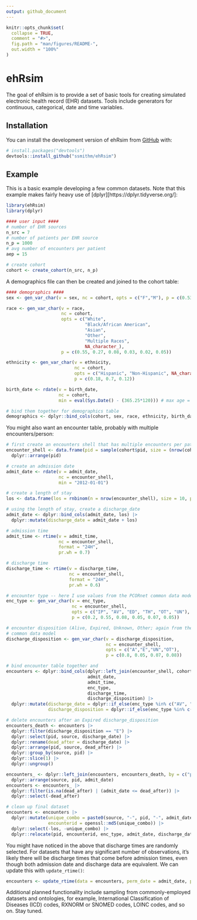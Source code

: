 ```yaml
---
output: github_document
---
```


<!-- README.md is generated from README.Rmd. Please edit that file -->

```r
knitr::opts_chunk$set(
  collapse = TRUE,
  comment = "#>",
  fig.path = "man/figures/README-",
  out.width = "100%"
)
```

# ehRsim

<!-- badges: start -->
<!-- badges: end -->

The goal of ehRsim is to provide a set of basic tools for creating simulated electronic health record (EHR) datasets. Tools include generators for continuous, categorical, date and time variables. 

## Installation

You can install the development version of ehRsim from [GitHub](https://github.com/) with:

``` r
# install.packages("devtools")
devtools::install_github("ssmithm/ehRsim")
```

## Example

This is a basic example developing a few common datasets. Note that this example makes fairly heavy use of [dplyr][https://dplyr.tidyverse.org/]:

```r
library(ehRsim)
library(dplyr)

#### user input ####
# number of EHR sources
n_src = 7
# number of patients per EHR source
n_p = 1000
# avg number of encounters per patient
aep = 15

# create cohort
cohort <- create_cohort(n_src, n_p)
```


A demographics file can then be created and joined to the cohort table:

```r
#### demographics ####
sex <- gen_var_char(v = sex, nc = cohort, opts = c("F","M"), p = c(0.53, 0.47))

race <- gen_var_char(v = race,
                     nc = cohort,
                     opts = c("White",
                              "Black/African American",
                              "Asian",
                              "Other",
                              "Multiple Races",
                              NA_character_),
                     p = c(0.55, 0.27, 0.08, 0.03, 0.02, 0.05))

ethnicity <- gen_var_char(v = ethnicity,
                          nc = cohort,
                          opts = c("Hispanic", "Non-Hispanic", NA_character_),
                          p = c(0.18, 0.7, 0.12))

birth_date <- rdate(v = birth_date,
                    nc = cohort,
                    min = eval(Sys.Date() - (365.25*120))) # max age = 120 years

# bind them together for demographics table
demographics <- dplyr::bind_cols(cohort, sex, race, ethnicity, birth_date)
```

You might also want an encounter table, probably with multiple encounters/person:
  
```r
# first create an encounters shell that has multiple encounters per patient.
encounter_shell <- data.frame(pid = sample(cohort$pid, size = (nrow(cohort) * aep), replace = TRUE)) |>
  dplyr::arrange(pid)

# create an admission date
admit_date <- rdate(v = admit_date,
                    nc = encounter_shell,
                    min = "2012-01-01")

# create a length of stay
los <- data.frame(los = rnbinom(n = nrow(encounter_shell), size = 10, prob = 0.7))

# using the length of stay, create a discharge_date
admit_date <- dplyr::bind_cols(admit_date, los) |>
  dplyr::mutate(discharge_date = admit_date + los)

# admission time
admit_time <- rtime(v = admit_time,
                    nc = encounter_shell,
                    format = "24H",
                    pr.wh = 0.7)

# discharge time
discharge_time <- rtime(v = discharge_time,
                        nc = encounter_shell,
                        format = "24H",
                        pr.wh = 0.6)

# encounter type -- here I use values from the PCORnet common data model. 
enc_type <- gen_var_char(v = enc_type,
                         nc = encounter_shell,
                         opts = c("IP", "AV", "ED", "TH", "OT", "UN"),
                         p = c(0.2, 0.55, 0.08, 0.05, 0.07, 0.05))

# encounter disposition (Alive, Expired, Unknown, Other; again from the PCORnet
# common data model
discharge_disposition <- gen_var_char(v = discharge_disposition,
                                      nc = encounter_shell,
                                      opts = c("A","E","UN","OT"),
                                      p = c(0.8, 0.05, 0.07, 0.08))

# bind encounter table together and 
encounters <- dplyr::bind_cols(dplyr::left_join(encounter_shell, cohort, by = "pid"),
                               admit_date,
                               admit_time,
                               enc_type,
                               discharge_time,
                               discharge_disposition) |>
  dplyr::mutate(discharge_date = dplyr::if_else(enc_type %in% c("AV", "TH", "ED"), admit_date, discharge_date),
                discharge_disposition = dplyr::if_else(enc_type %in% c("AV", "TH"), "A", discharge_disposition))

# delete encounters after an Expired discharge_disposition
encounters_death <- encounters |>
  dplyr::filter(discharge_disposition == "E") |>
  dplyr::select(pid, source, discharge_date) |>
  dplyr::rename(dead_after = discharge_date) |>
  dplyr::arrange(pid, source, dead_after) |>
  dplyr::group_by(source, pid) |>
  dplyr::slice(1) |>
  dplyr::ungroup()

encounters_ <- dplyr::left_join(encounters, encounters_death, by = c("pid", "source")) |>
  dplyr::arrange(source, pid, admit_date)
encounters <- encounters_ |>
  dplyr::filter(is.na(dead_after) | (admit_date <= dead_after)) |>
  dplyr::select(-dead_after)

# clean up final dataset
encounters <- encounters |>
  dplyr::mutate(unique_combo = paste0(source, "-", pid, "-", admit_date),
                encounterid = openssl::md5(unique_combo)) |>
  dplyr::select(-los, -unique_combo) |>
  dplyr::relocate(pid, encounterid, enc_type, admit_date, discharge_date, discharge_disposition, source)

```

You might have noticed in the above that discharge times are randomly selected. For datasets that have any significant number of observations, it's likely there will be discharge times that come before admission times, even though both admission date and discharge data are equivalent. We can update this with `update_rtime()`:

```r
encounters <- update_rtime(data = encounters, perm_date = admit_date, perm_time = admit_time, fix_date = discharge_date, fix_time = discharge_time)
```

Additional planned functionality include sampling from commonly-employed datasets and ontologies, for example, International Classification of Diseases (ICD) codes, RXNORM or SNOMED codes, LOINC codes, and so on. Stay tuned. 
